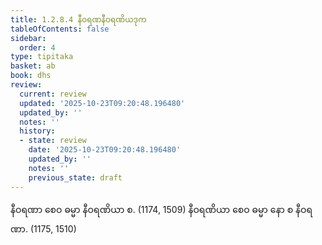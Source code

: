 ```yaml
---
title: 1.2.8.4 နီဝရဏနီဝရဏိယဒုက
tableOfContents: false
sidebar:
  order: 4
type: tipitaka
basket: ab
book: dhs
review:
  current: review
  updated: '2025-10-23T09:20:48.196480'
  updated_by: ''
  notes: ''
  history:
  - state: review
    date: '2025-10-23T09:20:48.196480'
    updated_by: ''
    notes: ''
    previous_state: draft
---
```



<ReviewStatus review={frontmatter.review} showDetails={true} />

<HypothesisAnnotation frontmatter={frontmatter} />

<DynamicBreadcrumb />

<Division number="69" book="dhs" e="ch" v="29" p="10">

<Paragraph number="168" book="dhs">
နီဝရဏာ စေဝ ဓမ္မာ နီဝရဏိယာ စ. (<Emphasis>1174, 1509</Emphasis>)
</Paragraph>

<Paragraph number="169" book="dhs">
နီဝရဏိယာ စေဝ ဓမ္မာ နော စ နီဝရဏာ. (<Emphasis>1175, 1510</Emphasis>)
</Paragraph>
</Division>